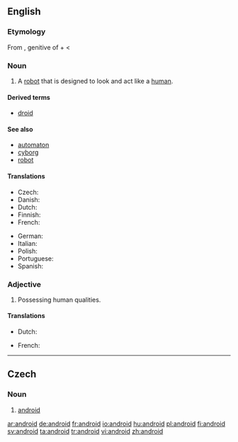 {{also|Android}}
==English==
{{wikipedia}}

===Etymology===
From {{etyl|grc}} {{term|sc=polytonic|ἀνδρός|tr=andros}}, genitive of {{term|ἀνήρ|sc=polytonic|tr=anēr||man}} + {{term|-eides||of the species; alike}} < {{term|eidos||species}}

{{rfap}}

===Noun===
{{en-noun}}

# A [[robot]] that is designed to look and act like a [[human]].

====Derived terms====
* [[droid]]

====See also====
* [[automaton]]
* [[cyborg]]
* [[robot]]

====Translations====
{{trans-top|robot with human form}}
* Czech: {{t-|cs|android|m}}
* Danish: {{t+|da|androide|c}}
* Dutch: {{t-|nl|androïde|m}}
* Finnish: {{t-|fi|androidi}}
* French: {{t+|fr|androïde|m}}
{{trans-mid}}
* German: {{t+|de|Android|m}}
* Italian: {{t-|it|androide|m}}
* Polish: {{t+|pl|android|m}}
* Portuguese: {{t+|pt|andróide|m}}
* Spanish: {{t-|es|androide|m}}
{{trans-bottom}}

===Adjective===
{{en-adj}}

# Possessing human qualities.

====Translations====
{{trans-top|possessing human qualities}}
* Dutch: {{t-|nl|androïde|m}}
{{trans-mid}}
* French: {{t+|fr|androïde|m}}
{{trans-bottom}}

----

==Czech==

===Noun===
{{cs-noun|g=m}}

# [[#English|android]]

[[ar:android]]
[[de:android]]
[[fr:android]]
[[io:android]]
[[hu:android]]
[[pl:android]]
[[fi:android]]
[[sv:android]]
[[ta:android]]
[[tr:android]]
[[vi:android]]
[[zh:android]]